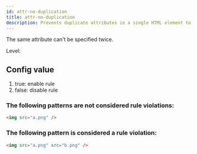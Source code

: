 ```yaml
---
id: attr-no-duplication
title: attr-no-duplication
description: Prevents duplicate attributes in a single HTML element to ensure valid and clean markup.
---
```



The same attribute can't be specified twice.

Level: <Badge text="Error" variant="danger" />

## Config value

1. true: enable rule
2. false: disable rule

### The following patterns are **not** considered rule violations:

```html
<img src="a.png" />
```

### The following pattern is considered a rule violation:

```html
<img src="a.png" src="b.png" />
```
